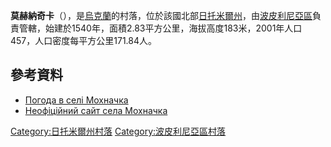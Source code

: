 {{coord|50|3|35|N|29|38|1|E|scale:30000|display=title}}

'''莫赫納奇卡'''（{{lang-uk|Мохначка}}），是[[烏克蘭|烏克蘭]]的村落，位於該國北部[[日托米爾州|日托米爾州]]，由[[波皮利尼亞區|波皮利尼亞區]]負責管轄，始建於1540年，面積2.83平方公里，海拔高度183米，2001年人口457，人口密度每平方公里171.84人。

==參考資料==
* [http://weather.in.ua/ua/zhitomirskaja/16381 Погода в селі Мохначка]
* [http://1ua.com.ua/infc.php?obl=6&ray=1&City=%CC%EE%F5%ED%E0%F7%EA%E0 Неофіційний сайт села Мохначка]

{{DEFAULTSORT:Мохначка}}
[[Category:日托米爾州村落|Category:日托米爾州村落]]
[[Category:波皮利尼亞區村落|Category:波皮利尼亞區村落]]


{{Zhytomyr-geo-stub}}